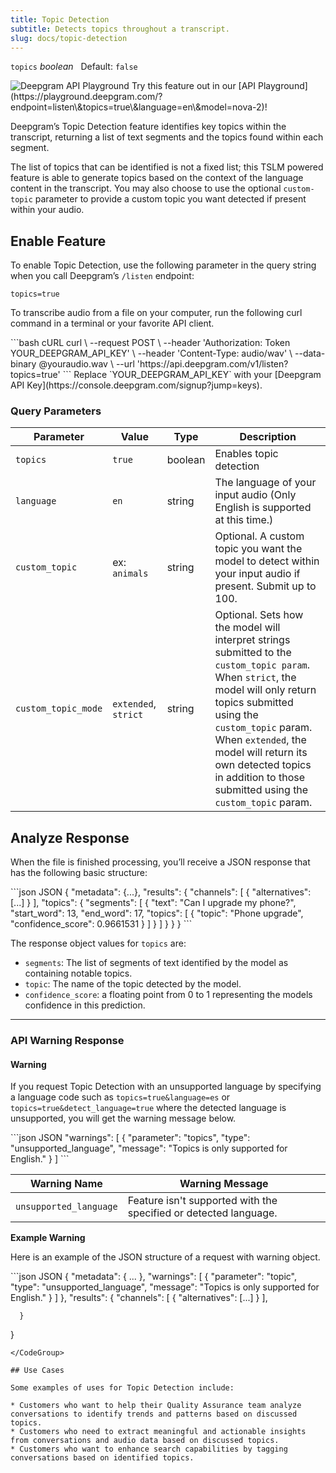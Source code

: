 ```yaml
---
title: Topic Detection
subtitle: Detects topics throughout a transcript.
slug: docs/topic-detection
---
```



`topics` *boolean*   Default: `false`

<div class="flex flex-row gap-2">
<Markdown src="../snippets/pre-recorded.mdx"/> <Markdown src="../snippets/dep-streaming.mdx" /> <Markdown src="../snippets/english.mdx" />
</div>

<div class="api-playground-call">
<span>
<img src="https://res.cloudinary.com/deepgram/image/upload/v1717523786/devex/codey-greeting_rekqe1.svg" alt="Deepgram API Playground"/>   Try this feature out in our [API Playground](https://playground.deepgram.com/?endpoint=listen\&topics=true\&language=en\&model=nova-2)!
</span>
</div>

Deepgram’s Topic Detection feature identifies key topics within the transcript, returning a list of text segments and the topics found within each segment.

The list of topics that can be identified is not a fixed list; this TSLM powered feature is able to generate topics based on the context of the language content in the transcript. You may also choose to use the optional `custom-topic` parameter to provide a custom topic you want detected if present within your audio.

## Enable Feature

To enable Topic Detection, use the following parameter in the query string when you call Deepgram’s `/listen` endpoint:

`topics=true`

To transcribe audio from a file on your computer, run the following curl command in a terminal or your favorite API client.

<CodeGroup>
  ```bash cURL
  curl \
    --request POST \
    --header 'Authorization: Token YOUR_DEEPGRAM_API_KEY' \
    --header 'Content-Type: audio/wav' \
    --data-binary @youraudio.wav \
    --url 'https://api.deepgram.com/v1/listen?topics=true'
  ```
</CodeGroup>

<Warning>
  Replace `YOUR_DEEPGRAM_API_KEY` with your [Deepgram API Key](https://console.deepgram.com/signup?jump=keys).
</Warning>

### Query Parameters

| Parameter           | Value                | Type    | Description                                                                                                                                                                                                                                                                                                         |
| ------------------- | -------------------- | ------- | ------------------------------------------------------------------------------------------------------------------------------------------------------------------------------------------------------------------------------------------------------------------------------------------------------------------- |
| `topics`            | `true`               | boolean | Enables topic detection                                                                                                                                                                                                                                                                                             |
| `language`          | `en`                 | string  | The language of your input audio (Only English is supported at this time.)                                                                                                                                                                                                                                          |
| `custom_topic`      | ex: `animals`        | string  | Optional. A custom topic you want the model to detect within your input audio if present. Submit up to 100.                                                                                                                                                                                                         |
| `custom_topic_mode` | `extended`, `strict` | string  | Optional. Sets how the model will interpret strings submitted to the `custom_topic param`. When `strict`, the model will only return topics submitted using the `custom_topic` param. When `extended`, the model will return its own detected topics in addition to those submitted using the `custom_topic` param. |

## Analyze Response

When the file is finished processing, you’ll receive a JSON response that has the following basic structure:

<CodeGroup>
  ```json JSON
  {
    "metadata": {...},
    "results": {
      "channels": [
        {
          "alternatives": [...]
        }
      ],
      "topics": {
        "segments": [
          {
            "text": "Can I upgrade my phone?",
            "start_word": 13,
            "end_word": 17,
            "topics": [
              { "topic": "Phone upgrade", "confidence_score": 0.9661531 }
            ]
          }
        ]
      }
    }
  }
  ```
</CodeGroup>

The response object values for `topics` are:

* `segments`: The list of segments of text identified by the model as containing notable topics.
* `topic`: The name of the topic detected by the model.
* `confidence_score`: a floating point from 0 to 1 representing the models confidence in this prediction.

***

### API Warning Response

#### Warning

If you request Topic Detection with an unsupported language by specifying a language code such as `topics=true&language=es` or `topics=true&detect_language=true` where the detected language is unsupported, you will get the warning message below.

<CodeGroup>
  ```json JSON
  "warnings": [
    {
      "parameter": "topics",
      "type": "unsupported_language",
      "message": "Topics is only supported for English."
    }
  ]
  ```
</CodeGroup>

| Warning Name           | Warning Message                                                  |
| ---------------------- | ---------------------------------------------------------------- |
| `unsupported_language` | Feature isn't supported with the specified or detected language. |

**Example Warning**

Here is an example of the JSON structure of a request with warning object.

<CodeGroup>
  ```json JSON
  {
   "metadata": {
  ...
         },
       "warnings": [
         {
           "parameter": "topic",
           "type": "unsupported_language",
           "message": "Topics is only supported for English."
         }
       ]
     },
   "results": {
         "channels": [
              {
                  "alternatives": [...]
              }
          ], 

      }
  }
  ```
</CodeGroup>

## Use Cases

Some examples of uses for Topic Detection include:

* Customers who want to help their Quality Assurance team analyze conversations to identify trends and patterns based on discussed topics.
* Customers who need to extract meaningful and actionable insights from conversations and audio data based on discussed topics.
* Customers who want to enhance search capabilities by tagging conversations based on identified topics.
